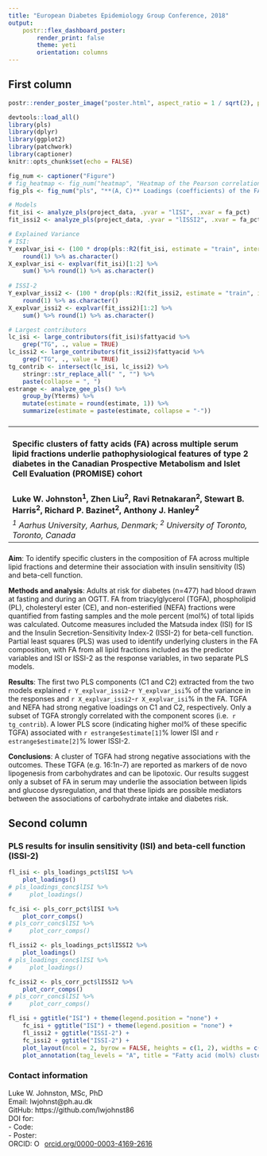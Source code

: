 ```yaml
---
title: "European Diabetes Epidemiology Group Conference, 2018"
output: 
    postr::flex_dashboard_poster:
        render_print: false
        theme: yeti
        orientation: columns
---
```


## First column {data-width=30}

```r
postr::render_poster_image("poster.html", aspect_ratio = 1 / sqrt(2), poster_width = 420)
```

```r
devtools::load_all()
library(pls)
library(dplyr)
library(ggplot2)
library(patchwork)
library(captioner)
knitr::opts_chunk$set(echo = FALSE)

fig_num <- captioner("Figure")
# fig_heatmap <- fig_num("heatmap", "Heatmap of the Pearson correlations between the individual FA by lipid fraction and the two outcomes. A darker orange indicates a higher correlation and a darker blue indicates a lower correlation.")
fig_pls <- fig_num("pls", "**(A, C)** Loadings (coefficients) of the FA on the components for ISI (A) and ISSI-2 (C). Large high or low loadings indicate the variable contributes more to the component; a positive or negative loading represents a higher or lower, respectively, ISI or ISSI-2. **(B, D)** Correlations of component scores with FA values for ISI (B) and ISSI-2 (D). FA between the two circles indicate strong correlation to the scores. A FA with a higher correlation indicates that a higher FA mol% has a higher PLS score, and thus has a higher ISI or ISSI-2. A lower correlation indicates that a higher FA mol% has a lower PLS score, and thus has a lower ISI or ISSI-2.")
```

```r
# Models
fit_isi <- analyze_pls(project_data, .yvar = "lISI", .xvar = fa_pct) 
fit_issi2 <- analyze_pls(project_data, .yvar = "lISSI2", .xvar = fa_pct) 

# Explained Variance
# ISI:
Y_explvar_isi <- (100 * drop(pls::R2(fit_isi, estimate = "train", intercept = FALSE)$val))[2] %>% 
    round(1) %>% as.character()
X_explvar_isi <- explvar(fit_isi)[1:2] %>% 
    sum() %>% round(1) %>% as.character()
    
# ISSI-2
Y_explvar_issi2 <- (100 * drop(pls::R2(fit_issi2, estimate = "train", intercept = FALSE)$val))[2] %>% 
    round(1) %>% as.character()
X_explvar_issi2 <- explvar(fit_issi2)[1:2] %>% 
    sum() %>% round(1) %>% as.character()

# Largest contributors
lc_isi <- large_contributors(fit_isi)$fattyacid %>% 
    grep("TG", ., value = TRUE)
lc_issi2 <- large_contributors(fit_issi2)$fattyacid %>% 
    grep("TG", ., value = TRUE) 
tg_contrib <- intersect(lc_isi, lc_issi2) %>% 
    stringr::str_replace_all(" ", "") %>% 
    paste(collapse = ", ")
estrange <- analyze_gee_pls() %>% 
    group_by(Yterms) %>% 
    mutate(estimate = round(estimate, 1)) %>% 
    summarize(estimate = paste(estimate, collapse = "-"))
```

### {data-height=35}

<table style="width:100%">
<tr><td><h4>
**Specific clusters of fatty acids (FA) across multiple serum lipid fractions underlie pathophysiological features of type 2 diabetes in the Canadian Prospective Metabolism and Islet Cell Evaluation (PROMISE) cohort**
</h4></td>
<!-- <td rowspan="2"> -->
<!-- <img src="resources/PROMISE-logo-small.jpg" style="width:64px"></img> -->
<!-- </td> -->
</tr>
<tr><td>
**Luke W. Johnston^1^, Zhen Liu^2^, Ravi Retnakaran^2^, Stewart B. Harris^2^, Richard P. Bazinet^2^, Anthony J. Hanley^2^**
</td></tr>
<tr><td>
*^1^ Aarhus University, Aarhus, Denmark; ^2^ University of Toronto, Toronto, Canada*
</td></tr>
</table> 

### {data-height=65 .small}

**Aim**: To identify specific clusters in the composition of FA across multiple
lipid fractions and determine their association with insulin sensitivity (IS)
and beta-cell function.

**Methods and analysis**: Adults at risk for diabetes (n=477) had blood drawn at
fasting and during an OGTT. FA from triacylglycerol (TGFA), phospholipid (PL),
cholesteryl ester (CE), and non-esterified (NEFA) fractions were quantified from
fasting samples and the mole percent (mol%) of total lipids was calculated.
Outcome measures included the Matsuda index (ISI) for IS and the Insulin
Secretion-Sensitivity Index-2 (ISSI-2) for beta-cell function. Partial least
squares (PLS) was used to identify underlying clusters in the FA composition,
with FA from all lipid fractions included as the predictor variables and ISI or
ISSI-2 as the response variables, in two separate PLS models.

**Results**: The first two PLS components (C1 and C2) extracted 
from the two models explained `r Y_explvar_issi2`-`r Y_explvar_isi`% of
the variance in the responses and `r X_explvar_issi2`-`r X_explvar_isi`% in the
FA. TGFA and NEFA had strong negative loadings on C1 and C2, respectively.
Only a subset of TGFA strongly correlated with the component scores (i.e. 
`r tg_contrib`). A lower PLS score (indicating higher mol% of these specific TGFA)
associated with `r estrange$estimate[1]`% lower ISI and `r estrange$estimate[2]`% 
lower ISSI-2.

**Conclusions**: A cluster of TGFA had strong negative associations with the
outcomes. These TGFA (e.g. 16:1n-7) are reported as markers of de novo
lipogenesis from carbohydrates and can be lipotoxic. Our results suggest only a
subset of FA in serum may underlie the association between lipids and glucose
dysregulation, and that these lipids are possible mediators between the
associations of carbohydrate intake and diabetes risk.

## Second column {data-width=70}

<!--
### Correlation heatmap {data-height=30}

```r
# Correlation heatmap: 2 x 2 facets with lipid fractions. FA by outcomes.
plot_heatmap(corr_pct) +
    facet_grid(~ Fraction, switch = "x") +
    theme(strip.placement = "outside",
          panel.border = element_rect(fill = NA, colour = "grey80")) +
    ylab("Fatty acids (mol% of total)")
# plot_heatmap(corr_conc) +
#     facet_grid(~ Fraction, switch = "x") +
#     theme(strip.placement = "outside",
#           panel.border = element_rect(fill = NA, colour = "grey80"))
```
-->

### PLS results for insulin sensitivity (ISI) and beta-cell function (ISSI-2)

```r
fl_isi <- pls_loadings_pct$lISI %>% 
    plot_loadings()
# pls_loadings_conc$lISI %>% 
#     plot_loadings()

fc_isi <- pls_corr_pct$lISI %>% 
    plot_corr_comps()
# pls_corr_conc$lISI %>% 
#     plot_corr_comps()

fl_issi2 <- pls_loadings_pct$lISSI2 %>% 
    plot_loadings()
# pls_loadings_conc$lISI %>% 
#     plot_loadings()

fc_issi2 <- pls_corr_pct$lISSI2 %>% 
    plot_corr_comps()
# pls_corr_conc$lISI %>% 
#     plot_corr_comps()
```

```r
fl_isi + ggtitle("ISI") + theme(legend.position = "none") + 
    fc_isi + ggtitle("ISI") + theme(legend.position = "none") + 
    fl_issi2 + ggtitle("ISSI-2") +
    fc_issi2 + ggtitle("ISSI-2") +
    plot_layout(ncol = 2, byrow = FALSE, heights = c(1, 2), widths = c(1, 1.05)) + 
    plot_annotation(tag_levels = "A", title = "Fatty acid (mol%) clusters by insulin sensitivity (A, B) and beta-cell function (C, D)")
```

### Contact information {data-height=10 .smaller}

| Luke W. Johnston, MSc, PhD
| Email: lwjohnst@ph.au.dk
| GitHub: https://github.com/lwjohnst86
| DOI for:
| - Code:
| - Poster: 
| ORCID: <a href="https://orcid.org/0000-0003-4169-2616" target="orcid.widget" rel="noopener noreferrer" style="vertical-align:top;"><img src="https://orcid.org/sites/default/files/images/orcid_16x16.png" style="width:1em;margin-right:.5em;" alt="ORCID iD icon">orcid.org/0000-0003-4169-2616</a>
